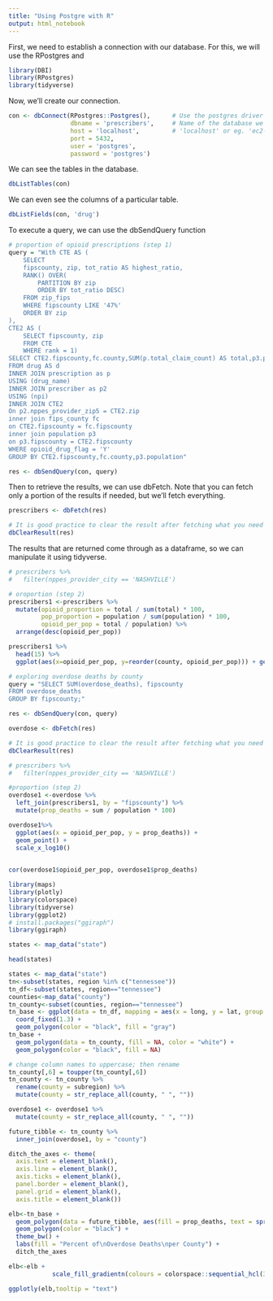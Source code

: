 ```yaml
---
title: "Using Postgre with R"
output: html_notebook
---
```


First, we need to establish a connection with our database. For this, we will use the RPostgres and 

```r
library(DBI)
library(RPostgres)
library(tidyverse)
```

Now, we'll create our connection.
```r
con <- dbConnect(RPostgres::Postgres(),      # Use the postgres driver
                 dbname = 'prescribers',     # Name of the database we want to connect to
                 host = 'localhost',         # 'localhost' or eg. 'ec2-54-83-201-96.compute-1.amazonaws.com'
                 port = 5432, 
                 user = 'postgres',
                 password = 'postgres')
```

We can see the tables in the database.
```r
dbListTables(con)
```

We can even see the columns of a particular table.
```r
dbListFields(con, 'drug')
```

To execute a query, we can use the dbSendQuery function
```r
# proportion of opioid prescriptions (step 1)
query = "With CTE AS (
	SELECT
	fipscounty, zip, tot_ratio AS highest_ratio,
	RANK() OVER(
		PARTITION BY zip
		ORDER BY tot_ratio DESC)
	FROM zip_fips
	WHERE fipscounty LIKE '47%'
	ORDER BY zip
),
CTE2 AS (
	SELECT fipscounty, zip
	FROM CTE
	WHERE rank = 1)
SELECT CTE2.fipscounty,fc.county,SUM(p.total_claim_count) AS total,p3.population 
FROM drug AS d
INNER JOIN prescription as p
USING (drug_name)
INNER JOIN prescriber as p2
USING (npi)
INNER JOIN CTE2
On p2.nppes_provider_zip5 = CTE2.zip
inner join fips_county fc
on CTE2.fipscounty = fc.fipscounty 
inner join population p3
on p3.fipscounty = CTE2.fipscounty
WHERE opioid_drug_flag = 'Y'
GROUP BY CTE2.fipscounty,fc.county,p3.population"

res <- dbSendQuery(con, query)
```

Then to retrieve the results, we can use dbFetch. Note that you can fetch only a portion of the results if needed, but we'll fetch everything.
```r
prescribers <- dbFetch(res)

# It is good practice to clear the result after fetching what you need in order to free all resources associated with the result set. 
dbClearResult(res)
```

The results that are returned come through as a dataframe, so we can manipulate it using tidyverse.
```r
# prescribers %>% 
#   filter(nppes_provider_city == 'NASHVILLE')

# oroportion (step 2)
prescribers1 <-prescribers %>%
  mutate(opioid_proportion = total / sum(total) * 100,
         pop_proportion = population / sum(population) * 100,
         opioid_per_pop = total / population) %>%
  arrange(desc(opioid_per_pop))

prescribers1 %>% 
  head(15) %>% 
  ggplot(aes(x=opioid_per_pop, y=reorder(county, opioid_per_pop))) + geom_col()

```
```r
# exploring overdose deaths by county
query = "SELECT SUM(overdose_deaths), fipscounty
FROM overdose_deaths
GROUP BY fipscounty;"

res <- dbSendQuery(con, query)
```

```r
overdose <- dbFetch(res)

# It is good practice to clear the result after fetching what you need in order to free all resources associated with the result set. 
dbClearResult(res)
```

```r
# prescribers %>% 
#   filter(nppes_provider_city == 'NASHVILLE')

#proportion (step 2)
overdose1 <-overdose %>%
  left_join(prescribers1, by = "fipscounty") %>% 
  mutate(prop_deaths = sum / population * 100)

overdose1%>% 
  ggplot(aes(x = opioid_per_pop, y = prop_deaths)) +
  geom_point() +
  scale_x_log10()
  
```
```r
cor(overdose1$opioid_per_pop, overdose1$prop_deaths)
```


```r
library(maps)
library(plotly)
library(colorspace)
library(tidyverse)
library(ggplot2)
# install.packages("ggiraph")
library(ggiraph)
```

```r
states <- map_data("state")

head(states)

states <- map_data("state")
tn<-subset(states, region %in% c("tennessee"))
tn_df<-subset(states, region=="tennessee")
counties<-map_data("county")
tn_county<-subset(counties, region=="tennessee")
tn_base <- ggplot(data = tn_df, mapping = aes(x = long, y = lat, group = group)) + 
  coord_fixed(1.3) + 
  geom_polygon(color = "black", fill = "gray")
tn_base +  
  geom_polygon(data = tn_county, fill = NA, color = "white") +
  geom_polygon(color = "black", fill = NA)

```
```r
# change column names to uppercase; then rename
tn_county[,6] = toupper(tn_county[,6])
tn_county <- tn_county %>% 
  rename(county = subregion) %>% 
  mutate(county = str_replace_all(county, " ", ""))

overdose1 <- overdose1 %>% 
  mutate(county = str_replace_all(county, " ", ""))

future_tibble <- tn_county %>% 
  inner_join(overdose1, by = "county")


```

```r
ditch_the_axes <- theme(
  axis.text = element_blank(),
  axis.line = element_blank(),
  axis.ticks = element_blank(),
  panel.border = element_blank(),
  panel.grid = element_blank(),
  axis.title = element_blank())
```


```r
elb<-tn_base + 
  geom_polygon(data = future_tibble, aes(fill = prop_deaths, text = sprintf('County: %s\nDeath Proportion: %s %%', county,round(prop_deaths,2))), color = "black") +
  geom_polygon(color = "black") +
  theme_bw() +
  labs(fill = "Percent of\nOverdose Deaths\nper County") +
  ditch_the_axes
```

```r
elb<-elb +
            scale_fill_gradientn(colours = colorspace::sequential_hcl(3,palette = "Oslo"))

```

```r
ggplotly(elb,tooltip = "text")
```

